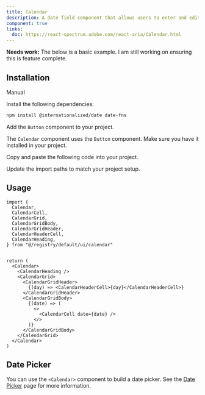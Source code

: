 ```yaml
---
title: Calendar
description: A date field component that allows users to enter and edit date.
component: true
links:
  doc: https://react-spectrum.adobe.com/react-aria/Calendar.html
---
```


<Callout type="danger">
  <b>Needs work:</b> The below is a basic example. I am still working on
  ensuring this is feature complete.
</Callout>

<ComponentPreview name="calendar-demo" />

## Installation

<Tabs defaultValue="manual">

<TabsList>
  <TabsTrigger value="manual">Manual</TabsTrigger>
</TabsList>

<TabsContent value="manual">

<Steps>

<Step>Install the following dependencies:</Step>

```bash
npm install @internationalized/date date-fns
```

<Step>Add the `Button` component to your project.</Step>

The `Calendar` component uses the `Button` component. Make sure you have it installed in your project.

<Step>Copy and paste the following code into your project.</Step>

<ComponentSource name="calendar" />

<Step>Update the import paths to match your project setup.</Step>

</Steps>

</TabsContent>

</Tabs>

## Usage

```tsx
import {
  Calendar,
  CalendarCell,
  CalendarGrid,
  CalendarGridBody,
  CalendarGridHeader,
  CalendarHeaderCell,
  CalendarHeading,
} from "@/registry/default/ui/calendar"
```

```tsx

return (
  <Calendar>
    <CalendarHeading />
    <CalendarGrid>
      <CalendarGridHeader>
        {(day) => <CalendarHeaderCell>{day}</CalendarHeaderCell>}
      </CalendarGridHeader>
      <CalendarGridBody>
        {(date) => (
          <>
            <CalendarCell date={date} />
          </>
        )}
      </CalendarGridBody>
    </CalendarGrid>
  </Calendar>
)
```

## Date Picker

You can use the `<Calendar>` component to build a date picker. See the [Date Picker](/docs/components/date-picker) page for more information.
